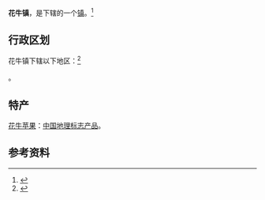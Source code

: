 {{中国乡级行政区
|景观照片文件名 = 
|景观照片描述 = 
|汉语拼音 = 
|其他语言 = 
|其他语言名称 = 
|旧称 = 
|地名出处 = 
|位置图文件名 = 
|位置图描述 = 
|自定义图片= 
|建置时间 = 
|政府驻地 = 
|毗邻 = 
|总面积 = 
|总人口 = 
|总人口年份 = 
|户籍人口 = 
|户籍人口年份 = 
|常住人口 = 
|常住人口年份 = 
|人口密度 = 
|GDP = 
|GDP年份 = 
|邮政编码 = 
|电话区号 = 938
|官方网站 = 
|网站名称 = 
|62/05/03/105/000}}

'''花牛镇'''，是{{PRC admin/fullname|62/05/03/105/000|3}}下辖的一个[[行政建制镇|镇]]。<ref>{{PRC admin/ref sgc|{{PRC admin/parent|62/05/03/105/000}}}}</ref>

== 行政区划 ==

花牛镇下辖以下地区：<ref>{{PRC admin/ref sgc|62/05/03/105/000}}</ref>

{{PRC admin/children|62/05/03/105/000}}。

==特产==
[[花牛苹果|花牛苹果]]：[[中国地理标志产品|中国地理标志产品]]。

== 参考资料 ==
{{reflist}}

{{PRC admin/navcat|62/05/03/105/000}}
